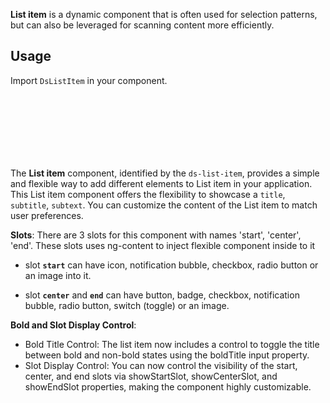 

**List item** is a dynamic component that is often used for selection patterns, but can also be leveraged for scanning content more efficiently.

<Canvas of={DsListItemStories.Default} />

## Usage

Import `DsListItem` in your component.

```ts
import { DsListItem } from '@frontend/ui/list-item'; // 👈 add to file imports

@Component({
    imports: [DsListItem], // 👈 add to component imports
    template: `...`,
})
export class AppComponent {}
```

The **List item** component, identified by the `ds-list-item`, provides a simple and flexible way to add different elements to List item in your application.
This List item component offers the flexibility to showcase a `title`, `subtitle`, `subtext`.
You can customize the content of the List item to match user preferences.

**Slots**: There are 3 slots for this component with names 'start', 'center', 'end'. These slots uses ng-content to inject flexible component inside to it

-   slot **`start`** can have icon, notification bubble, checkbox, radio button or an image into it.

-   slot **`center`** and **`end`** can have button, badge, checkbox, notification bubble, radio button, switch (toggle) or an image.

**Bold and Slot Display Control**:

-   Bold Title Control: The list item now includes a control to toggle the title between bold and non-bold states using the boldTitle input property.
-   Slot Display Control: You can now control the visibility of the start, center, and end slots via showStartSlot, showCenterSlot, and showEndSlot properties, making the component highly customizable.
